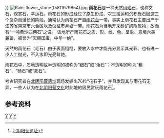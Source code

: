{{Multiple issues|
{{expand|time=2010-04-27T08:21:23+00:00}}
{{Tone|time={{#time:Y-m-d}}}}
}}
[[File:Rain-flower_stone(f5811979854).jpg|thumb]]
{{noteTA
|1=zh-hans:雨花台风景区;zh-hant:雨花台風景區;
}}
'''雨花石'''是一种天然[[玛瑙|玛瑙]]石，也称文石，观赏石，幸运石。雨花石的形成经过了原生形成、次生搬运和沉积砾石层这三个复杂而漫长的阶段。通常认为雨花石产自[[雨花台|雨花台]]一带，事实上雨花石主要出产于江苏省南京市六合区以及仪征市月塘一带。雨花石为当地开采砂矿的附属物，故而有“一吨黄沙四两石”之说。 该地所产雨花石之质、形、纹、色、呈象、意境六美兼备，被誉为“天赐国宝，中华一绝”。

天然的雨花石（毛石）由于表面粗糙，要放入水中才能充分显示其光彩。也有进一步人工抛光，不入水即光亮鲜艳。

雨花石中，质地透明或半透明的被称为“细石”或“活石”；不透明的称为“粗石”、“砀石”或“死石”。

考古研究者在[[北阴阳营遗址|北阴阳营遗址]]现场发掘出76粒“花石子”，并且发现其与雨花石无异，一些人认为在[[北阴阳营文化|北阴阳营文化]]时此地的居民赏玩雨花石<ref>[http://dsb.njgl.gov.cn/art/2008/10/6/art_1747_110029.html 北阴阳营遗址]{{dead link|date=十一月 2017 |bot=InternetArchiveBot }}</ref>。

==参考资料==
{{reflist}}

[[Category:雨花臺風景區|Y]]
[[Category:岩石|Y]]
[[Category:石頭|Y]]
